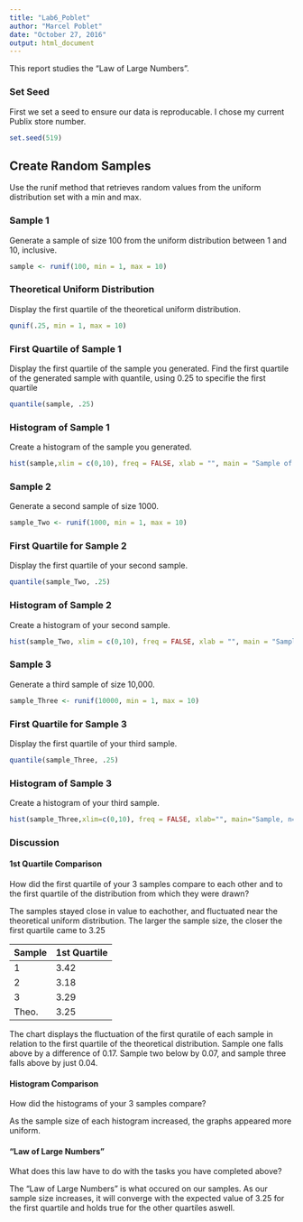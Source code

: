 ```yaml
---
title: "Lab6_Poblet"
author: "Marcel Poblet"
date: "October 27, 2016"
output: html_document
---
```


This report studies the "Law of Large Numbers".  

### Set Seed
First we set a seed to ensure our data is reproducable.
I chose my current Publix store number.
```r
set.seed(519)
```

## Create Random Samples
Use the runif method that retrieves random values from the uniform distribution set with a min and max.

### Sample 1
Generate a sample of size 100 from the uniform distribution between 1 and 10, inclusive.
```r
sample <- runif(100, min = 1, max = 10)
```
### Theoretical Uniform Distribution
Display the first quartile of the theoretical uniform distribution.
```r
qunif(.25, min = 1, max = 10)
```

### First Quartile of Sample 1
Display the first quartile of the sample you generated.
Find the first quartile of the generated sample with quantile, using 0.25 to specifie the first quartile
```r
quantile(sample, .25)
```
### Histogram of Sample 1
Create a histogram of the sample you generated.
```r
hist(sample,xlim = c(0,10), freq = FALSE, xlab = "", main = "Sample of n=100")
```

### Sample 2
Generate a second sample of size 1000.
```r
sample_Two <- runif(1000, min = 1, max = 10)
```
### First Quartile for Sample 2
Display the first quartile of your second sample.
```r
quantile(sample_Two, .25)
```

### Histogram of Sample 2
Create a histogram of your second sample.
```r
hist(sample_Two, xlim = c(0,10), freq = FALSE, xlab = "", main = "Sample of n=1000")
```

### Sample 3
Generate a third sample of size 10,000.
```r
sample_Three <- runif(10000, min = 1, max = 10)
```

### First Quartile for Sample 3
Display the first quartile of your third sample.
```r
quantile(sample_Three, .25)
```
### Histogram of Sample 3
Create a histogram of your third sample.
```r
hist(sample_Three,xlim=c(0,10), freq = FALSE, xlab="", main="Sample, n=10000")
```

### Discussion
####  1st Quartile Comparison
How did the first quartile of your 3 samples compare to each other and to the first
quartile of the distribution from which they were drawn?

The samples stayed close in value to eachother, and fluctuated near the theoretical uniform distribution. The larger the sample size, the closer the first quartile came to 3.25 

Sample | 1st Quartile
------ | ------------
  1    | 3.42
  2    | 3.18
  3    | 3.29
Theo.  | 3.25

The chart displays the fluctuation of the first quratile of each sample in relation to the first quartile of the theoretical distribution. Sample one falls above by a difference of 0.17. Sample two below by 0.07, and sample three falls above by just 0.04.

#### Histogram Comparison
How did the histograms of your 3 samples compare?

As the sample size of each histogram increased, the graphs appeared more uniform.

#### "Law of Large Numbers"
What does this law have to do with the tasks you have completed above?

The "Law of Large Numbers" is what occured on our samples. As our sample size increases, it will converge with the expected value of 3.25 for the first quartile and holds true for the other quartiles aswell.
